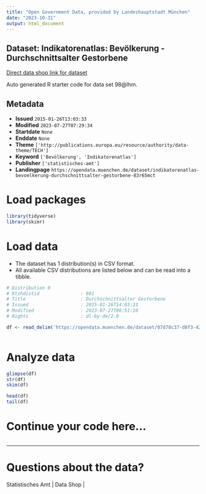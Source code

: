```yaml
---
title: "Open Government Data, provided by Landeshauptstadt München"
date: "2023-10-31"
output: html_document
---
```


## Dataset: Indikatorenatlas: Bevölkerung - Durchschnittsalter Gestorbene

[Direct data shop link for dataset](https://opendata.muenchen.de/dataset/indikatorenatlas-bevoelkerung-durchschnittsalter-gestorbene-83r65mct)

Auto generated R starter code for data set 98@lhm.

## Metadata

- **Issued** `2015-01-26T13:03:33`
- **Modified** `2023-07-27T07:29:34`
- **Startdate** `None`
- **Enddate** `None`
- **Theme** `['http://publications.europa.eu/resource/authority/data-theme/TECH']`
- **Keyword** `['Bevölkerung', 'Indikatorenatlas']`
- **Publisher** `['statistisches-amt']`
- **Landingpage** `https://opendata.muenchen.de/dataset/indikatorenatlas-bevoelkerung-durchschnittsalter-gestorbene-83r65mct`


# Load packages

```r

library(tidyverse)
library(skimr)

```

# Load data

-   The dataset has 1 distribution(s) in CSV format.
-   All available CSV distributions are listed below and can be read into a tibble.

```r

# Distribution 0
# Ktzhdistid               : 981
# Title                    : Durchschnittsalter Gestorbene
# Issued                   : 2015-01-26T14:03:33
# Modified                 : 2023-07-27T06:51:10
# Rights                   : dl-by-de/2.0

df <- read_delim('https://opendata.muenchen.de/dataset/07d78c37-d8f3-4280-b906-a77cb3d25ad8/resource/080eb612-459d-4ef1-baae-61f24bd9a63b/download/indikat_bevoelkerung_durchschnittsalter_gestorbene_240723.csv')



```

# Analyze data

```r

glimpse(df)
str(df)
skim(df)

head(df)
tail(df)

```

# Continue your code here...

```r

```

------------------------------------------------------------------------

# Questions about the data?

Statistisches Amt | Data Shop | 
